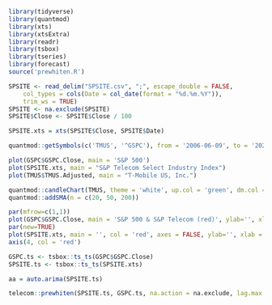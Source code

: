 ```r
library(tidyverse)
library(quantmod)
library(xts)
library(xtsExtra)
library(readr)
library(tsbox)
library(tseries)
library(forecast)
source('prewhiten.R')
```
```r
SPSITE <- read_delim("SPSITE.csv", ";", escape_double = FALSE, 
    col_types = cols(Date = col_date(format = "%d.%m.%Y")), 
    trim_ws = TRUE)
SPSITE <- na.exclude(SPSITE)
SPSITE$Close <- SPSITE$Close / 100

SPSITE.xts = xts(SPSITE$Close, SPSITE$Date)

quantmod::getSymbols(c('TMUS', '^GSPC'), from = '2006-06-09', to = '2020-09-18')
```
```r
plot(GSPC$GSPC.Close, main = 'S&P 500')
plot(SPSITE.xts, main = "S&P Telecom Select Industry Index")
plot(TMUS$TMUS.Adjusted, main = "T-Mobile US, Inc.")
```
```r
quantmod::candleChart(TMUS, theme = 'white', up.col = 'green', dm.col = 'red')
quantmod::addSMA(n = c(20, 50, 200))
```
```r
par(mfrow=c(1,1))
plot(GSPC$GSPC.Close, main = 'S&P 500 & S&P Telecom (red)', ylab='', xlab = 'Год')
par(new=TRUE)
plot(SPSITE.xts, main = '', col = 'red', axes = FALSE, ylab='', xlab = '', grid.col = NA)
axis(4, col = 'red')
```
```r
GSPC.ts <- tsbox::ts_ts(GSPC$GSPC.Close)
SPSITE.ts <- tsbox::ts_ts(SPSITE.xts)

aa = auto.arima(SPSITE.ts)

telecom::prewhiten(SPSITE.ts, GSPC.ts, na.action = na.exclude, lag.max = 50, x.model = aa)
```

